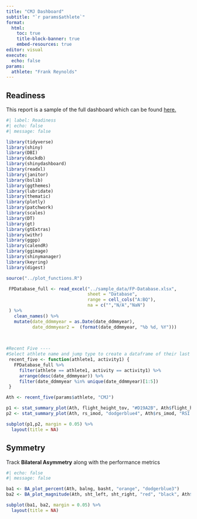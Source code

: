 ```yaml
---
title: "CMJ Dashboard"
subtitle: "`r params$athlete`"
format: 
  html:
    toc: true
    title-block-banner: true
    embed-resources: true
editor: visual
execute: 
  echo: false
params:
  athlete: "Frank Reynolds"
---
```


## Readiness

This report is a sample of the full dashboard which can be found [here.](https://andrewkates.shinyapps.io/FPDash_MultipleFile/ "Andrew's FP Dashboard"){target="_blank"}

```r
#| label: Readiness
#| echo: false
#| message: false

library(tidyverse)
library(shiny)
library(DBI)
library(duckdb)
library(shinydashboard)
library(readxl)
library(janitor)
library(bslib)
library(ggthemes)
library(lubridate)
library(thematic)
library(plotly)
library(patchwork)
library(scales)
library(DT)
library(gt)
library(gtExtras)
library(withr)
library(ggpp)
library(calendR)
library(ggimage)
library(shinymanager)
library(keyring)
library(digest)

source("../plot_functions.R")

 FPDatabase_full <- read_excel("../sample_data/FP-Database.xlsx",
                               sheet = "Database",
                               range = cell_cols("A:BQ"),
                               na = c("","N/A","NaN")
 ) %>%
   clean_names() %>%
   mutate(date_ddmmyear = as.Date(date_ddmmyear),
          date_ddmmyear2 =  (format(date_ddmmyear, "%b %d, %Y")))
 
 

#Recent Five ----
#Select athlete name and jump type to create a dataframe of their last five test dates
 recent_five <- function(athlete1, activity1) {
   FPDatabase_full %>%
     filter(athlete == athlete1, activity == activity1) %>%
     arrange(desc(date_ddmmyear)) %>%
     filter(date_ddmmyear %in% unique(date_ddmmyear)[1:5])
 }

Ath <- recent_five(params$athlete, "CMJ")

p1 <- stat_summary_plot(Ath, flight_height_tov, "#D19A2B", Ath$flight_height_tov, "Flight Height - TOV")
p2 <- stat_summary_plot(Ath, rs_imod, "dodgerblue4", Ath$rs_imod, "RSI mod")

subplot(p1,p2, margin = 0.05) %>%
  layout(title = NA)

```

## Symmetry

Track **Bilateral Asymmetry** along with the performance metrics

```r
#| echo: false
#| message: false

ba1 <- BA_plot_percent(Ath, balng, basht, "orange", "dodgerblue3")
ba2 <- BA_plot_magnitude(Ath, sht_left, sht_right, "red", "black", Ath$sht_left, Ath$sht_right)

subplot(ba1, ba2, margin = 0.05) %>%
  layout(title = NA)


```
